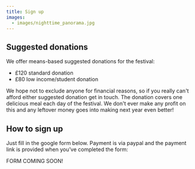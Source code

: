 ```yaml
---
title: Sign up
images: 
  - images/nighttime_panorama.jpg
---
```

## Suggested donations

We offer means-based suggested donations for the festival:
* £120 standard donation
* £﻿80 low income/student donation


We hope not to exclude anyone for financial reasons, so if you really can't afford either suggested donation get in touch. T﻿he donation covers one delicious meal each day of the festival. We don't ever make any profit on this and any leftover money goes into making next year even better! 

## How to sign up

Just fill in the google form below. Payment is via paypal and the payment link is provided when you’ve completed the form:

F﻿ORM COMING SOON!